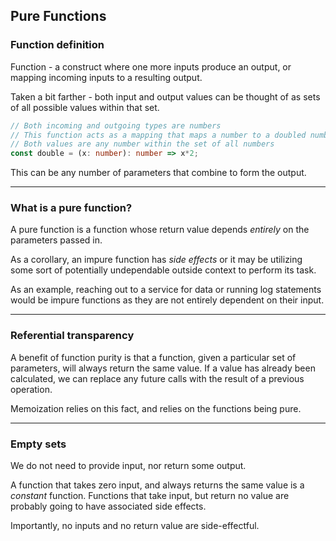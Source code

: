 ## Pure Functions

### Function definition

Function - a construct where one more inputs produce an output, or mapping incoming inputs to a resulting output. 

Taken a bit farther - both input and output values can be thought of as sets of all possible values within that set.

```typescript
// Both incoming and outgoing types are numbers
// This function acts as a mapping that maps a number to a doubled number
// Both values are any number within the set of all numbers
const double = (x: number): number => x*2;
```

This can be any number of parameters that combine to form the output.

---


### What is a pure function?

A pure function is a function whose return value depends *entirely* on the parameters passed in.

As a corollary, an impure function has *side effects* or it may be utilizing some sort of potentially undependable outside context to perform its task.

As an example, reaching out to a service for data or running log statements would be impure functions as they are not entirely dependent on their input.

---


### Referential transparency

A benefit of function purity is that a function, given a particular set of parameters, will always return the same value. If a value has already been calculated, we can replace any future calls with the result of a previous operation.

Memoization relies on this fact, and relies on the functions being pure.

---


### Empty sets

We do not need to provide input, nor return some output.

A function that takes zero input, and always returns the same value is a *constant* function. Functions that take input, but return no value are probably going to have associated side effects.

Importantly, no inputs and no return value are side-effectful.